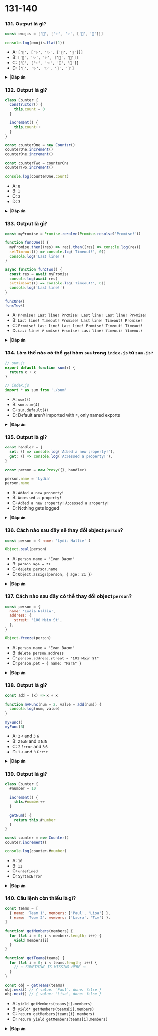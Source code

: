 
# 131-140

### 131. Output là gì?

```javascript
const emojis = ['🥑', ['✨', '✨', ['🍕', '🍕']]]

console.log(emojis.flat(1))
```

- A: `['🥑', ['✨', '✨', ['🍕', '🍕']]]`
- B: `['🥑', '✨', '✨', ['🍕', '🍕']]`
- C: `['🥑', ['✨', '✨', '🍕', '🍕']]`
- D: `['🥑', '✨', '✨', '🍕', '🍕']`

<details>
<summary>
|<b>Đáp án</b>
</summary>
<p>

#### Đáp án: B

Với phương thức `flat`, ta có thể tạo một mảng mới với các phần tử đã được `flattened` (làm phẳng). Độ sâu của mảng đã làm phẳng sẽ phụ thuộc vào giá trị ta đưa vào. Trong trường hợp này ta đưa vào là `1` (thực ra đây là giá trị default, ta không đưa vào cũng không sao), có nghĩa là chỉ những phần tử ở độ sâu 1 sẽ được làm phẳng. Chúng là`['🥑']` và `['✨', '✨', ['🍕', '🍕']]` trong trường hợp này. Nối lại ta sẽ có mảng mới `['🥑', '✨', '✨', ['🍕', '🍕']]`.

</p>
</details>

### 132. Output là gì?

```javascript
class Counter {
  constructor() {
    this.count = 0
  }

  increment() {
    this.count++
  }
}

const counterOne = new Counter()
counterOne.increment()
counterOne.increment()

const counterTwo = counterOne
counterTwo.increment()

console.log(counterOne.count)
```

- A: `0`
- B: `1`
- C: `2`
- D: `3`

<details>
<summary>
|<b>Đáp án</b>
</summary>
<p>

#### Đáp án: D

`counterOne` là một instance của class `Counter`. Trong counter class có thuộc tính `count` bên trong constructor, và một phương thức `increment`. Đầu tiên chúng ta gọi phương thức `increment` hai lần bằng `counterOne.increment()`. Nên hiện tại giá trị của `counterOne.count` là `2`.

<img src="https://i.imgur.com/KxLlTm9.png" width="400" />

Sau đó chúng ta có thêm một biến mới là `counterTwo`, và set cho nó giá trị bằng với `counterOne`. Do object được tương tác bằng reference, nên việc này tương ứng với ta đã tạo thêm một reference đến bộ nhớ mà biến `counterOne` đã trỏ vào. Do chúng có chung bộ nhớ, bất cứ thay đổi nào trên `counterTwo` cũng sẽ thay đổi trên `counterOne`. Lúc này `counterTwo.count` cũng sẽ là `2`.

Ta gọi hàm `counterTwo.increment()` để tăng `count` lên `3`. Sau đó chúng ta in ra `count` ở `counterOne`, kết quả là `3`.

<img src="https://i.imgur.com/BNBHXmc.png" width="400" />

</p>
</details>

### 133. Output là gì?

```javascript
const myPromise = Promise.resolve(Promise.resolve('Promise!'))

function funcOne() {
  myPromise.then((res) => res).then((res) => console.log(res))
  setTimeout(() => console.log('Timeout!', 0))
  console.log('Last line!')
}

async function funcTwo() {
  const res = await myPromise
  console.log(await res)
  setTimeout(() => console.log('Timeout!', 0))
  console.log('Last line!')
}

funcOne()
funcTwo()
```

- A: `Promise! Last line! Promise! Last line! Last line! Promise!`
- B: `Last line! Timeout! Promise! Last line! Timeout! Promise!`
- C: `Promise! Last line! Last line! Promise! Timeout! Timeout!`
- D: `Last line! Promise! Promise! Last line! Timeout! Timeout!`

<details>
<summary>
|<b>Đáp án</b>
</summary>
<p>

#### Đáp án: D

Đầu tiên chúng ta gọi `funcOne`. Trong dòng đầu tiên của `funcOne`, chúng ta gọi `myPromise`, đây là một hàm _bất đồng bộ_. Trong khi chờ promise này hoàn thành, nó sẽ tiếp tục thực thi các dòng khác trong `funcOne`. Dòng tiếp theo là cũng là một hàm _bất đồng bộ_ `setTimeout`, phần callback của nó sẽ được gửi tới Web API (các bạn có thể tham khảo câu hỏi trước đó để hiểu về callstack và Web API).

Do cả promise và timeout đều là những hàm xử lý bất đồng bộ, nên trong khi chờ chúng hoàn thành thì các dòng tiếp theo vẫn tiếp tục được thực thi. Có nghĩa là `Last line!` sẽ được in ra đầu tiên, do nó là một hàm chạy _đồng bộ_. Và đây cũng là dòng cuối cùng của hàm `funcOne`, khi này promise sẽ được resolve, trả về `Promise!`. Tuy nhiên do ta tiếp tục gọi hàm `funcTwo()`, call stack của ta vẫn chưa rỗng, nên callback của `setTimeout` vẫn chưa thể được đưa vào callstack (vẫn đang năm ở Web API).

Trong hàm `funcTwo` đầu tiên ta sẽ _awaiting_ myPromise. Với từ khóa `await`, Ta sẽ tạm dừng thực thi cho tới khi n ào promise được resolved (hay rejected). Khi này ta sẽ in ra giá trị của `res` (do bản thân hàm promise lại trả về một promise). Nó sẽ in ra `Promise!`.

Dòng tiếp theo lại là một hàm _bất đồng bộ_ `setTimeout`, callback khi này tiếp tục được gửi tới Web API.

Ta tiếp tục thực thi dòng cuối cùng của `funcTwo`, trả về `Last line!`. Khi này `funcTwo` đã làm rỗng call stack. Các callback khi nãy (`() => console.log("Timeout!")` từ `funcOne`, và `() => console.log("Timeout!")` từ `funcTwo`) lần lượt được đưa vào trong call stack. Callback đầu tiên in ra `Timeout!`. Callback thứ hai in ra `Timeout!`. Kết quả cuối cùng sẽ là `Last line! Promise! Promise! Last line! Timeout! Timeout!`

</p>
</details>

### 134. Làm thế nào có thể gọi hàm `sum` trong `index.js` từ `sum.js?`

```javascript
// sum.js
export default function sum(x) {
  return x + x
}

// index.js
import * as sum from './sum'
```

- A: `sum(4)`
- B: `sum.sum(4)`
- C: `sum.default(4)`
- D: Default aren't imported with `*`, only named exports

<details>
<summary>
|<b>Đáp án</b>
</summary>
<p>

#### Đáp án: C

Với dấu hoa thị `*`, ta sẽ import tất cả những gì đã được export ra bởi file đó, cả default lẫn những hàm có tên. Nếu ta có một dòng như sau:

```javascript
// info.js
export const name = 'Lydia'
export const age = 21
export default 'I love JavaScript'

// index.js
import * as info from './info'
console.log(info)
```

Thì kết quả sẽ là:

```javascript
{
  default: "I love JavaScript",
  name: "Lydia",
  age: 21
}
```

Trong ví dụ hàm `sum`, nó giống với chúng ta đã import hàm `sum` như thế này:

```javascript
{ default: function sum(x) { return x + x } }
```

Ta có thể gọi hàm này bằng cách sử dụng `sum.default`

</p>
</details>

### 135. Output là gì?

```javascript
const handler = {
  set: () => console.log('Added a new property!'),
  get: () => console.log('Accessed a property!'),
}

const person = new Proxy({}, handler)

person.name = 'Lydia'
person.name
```

- A: `Added a new property!`
- B: `Accessed a property!`
- C: `Added a new property!` `Accessed a property!`
- D: Nothing gets logged

<details>
<summary>
|<b>Đáp án</b>
</summary>
<p>

#### Đáp án: C

Với Proxy object, ta có thể add thêm được các hành vi (behavior) cho object bằng cách đưa nó vào làm đối số thứ hai. Trong trường hợp này, chúng ta đưa vào object `handler` có hai thuộc tính: `set` và `get`. `set` sẽ được gọi mỗi khi ta _thay đổi_ giá trị của thuộc tính, `get` sẽ được gọi mỗi khi ta _truy cập_ giá trị của thuộc tính.

Giá trị của `person` sẽ là đối số đầu tiên đưa vào, là một object rỗng `{}`. Hành vi của `person` là đối số thứ hai, tức `handler`. Do đó môi khi ta thêm thuộc tính của obejct `person`, `set` sẽ được gọi. Nếu ta truy cập thuộc tính của `person` thì `get` sẽ được gọi.

Đầu tiên ra thêm vào thuộc tính `name` cho proxy object (`person.name = "Lydia"`). `set` được gọi và in ra `"Added a new property!"`.

Sau đó chúng truy cập thuộc tính này, `get` được gọi và in ra `"Accessed a property!"`.

</p>
</details>

### 136. Cách nào sau đây sẽ thay đổi object `person`?

```javascript
const person = { name: 'Lydia Hallie' }

Object.seal(person)
```

- A: `person.name = "Evan Bacon"`
- B: `person.age = 21`
- C: `delete person.name`
- D: `Object.assign(person, { age: 21 })`

<details>
<summary>
|<b>Đáp án</b>
</summary>
<p>

#### Đáp án: A

Với `Object.seal` ta có thể ngăn _thêm vào_ các thuộc tính mới, hay _xóa đi_ các thuộc tính cũ.

Tuy nhiên ta vẫn có thể _thay đổi_ các thuộc tính cũ.

</p>
</details>

### 137. Cách nào sau đây có thể thay đổi object `person`?

```javascript
const person = {
  name: 'Lydia Hallie',
  address: {
    street: '100 Main St',
  },
}

Object.freeze(person)
```

- A: `person.name = "Evan Bacon"`
- B: `delete person.address`
- C: `person.address.street = "101 Main St"`
- D: `person.pet = { name: "Mara" }`

<details>
<summary>
|<b>Đáp án</b>
</summary>
<p>

#### Đáp án: C

Phương thức `Object.freeze` sẽ _đóng băng_ object. Ta không thể thêm/sửa/xóa bất kì thuộc tính nào.

Tuy nhiên trên thực tế đây chỉ là đóng băng _nông_ (_shallowly_) object, có nghĩa là nó chỉ đóng băng các thuộc tính _trực tiếp_ của object mà thôi. Nếu thuộc tính lại là một object khác, như `address` trong trường hợp này, thuộc tính bên trong của `address` sẽ không bị đóng băng, và ta vẫn có thể chỉnh sửa như bình thường.

</p>
</details>

### 138. Output là gì?

```javascript
const add = (x) => x + x

function myFunc(num = 2, value = add(num)) {
  console.log(num, value)
}

myFunc()
myFunc(3)
```

- A: `2` `4` and `3` `6`
- B: `2` `NaN` and `3` `NaN`
- C: `2` `Error` and `3` `6`
- D: `2` `4` and `3` `Error`

<details>
<summary>
|<b>Đáp án</b>
</summary>
<p>

#### Đáp án: A

Đầu tiên, ta gọi hàm `myFunc()` nhưng không đưa vào đối số nào. Do đó `num` và `value` sẽ nhận các giá trị mặc định: `num` là `2`, và `value` sẽ là giá trị trả về của hàm `add`. Với hàm `add`, ta đưa `num` vào làm đối số, tức `2`. `add` trả về `4`, đây sẽ là giá trị của `value`.

Sau đó ta gọi hàm `myFunc(3)`, khi này `3` sẽ là giá trị của `num`. Ta không đưa vào giá trị cho `value`. Lúc này `value` tiếp tục nhận giá trị mặc định: giá trị trả về của hàm `add`. Trong `add`, ta đưa vào `num`, khi này là `3`. `add` sẽ trả về `6`, đây sẽ là giá trị của `value`.

</p>
</details>

### 139. Output là gì?

```javascript
class Counter {
  #number = 10

  increment() {
    this.#number++
  }

  getNum() {
    return this.#number
  }
}

const counter = new Counter()
counter.increment()

console.log(counter.#number)
```

- A: `10`
- B: `11`
- C: `undefined`
- D: `SyntaxError`

<details>
<summary>
|<b>Đáp án</b>
</summary>
<p>

#### Đáp án: D

Với cú pháp ES2020, ta có thể thêm các thuộc tính private vào class bằng cách sử dụng `#`. Ta không thể truy cập được biến này bên ngoài class. Khi ta in ra `counter.#number`, một SyntaxError sẽ được throw: ta không thể truy cập từ phía ngoài class `Counter`!

</p>
</details>

### 140. Câu lệnh còn thiếu là gì?

```javascript
const teams = [
  { name: 'Team 1', members: ['Paul', 'Lisa'] },
  { name: 'Team 2', members: ['Laura', 'Tim'] },
]

function* getMembers(members) {
  for (let i = 0; i < members.length; i++) {
    yield members[i]
  }
}

function* getTeams(teams) {
  for (let i = 0; i < teams.length; i++) {
    // ✨ SOMETHING IS MISSING HERE ✨
  }
}

const obj = getTeams(teams)
obj.next() // { value: "Paul", done: false }
obj.next() // { value: "Lisa", done: false }
```

- A: `yield getMembers(teams[i].members)`
- B: `yield* getMembers(teams[i].members)`
- C: `return getMembers(teams[i].members)`
- D: `return yield getMembers(teams[i].members)`

<details>
<summary>
|<b>Đáp án</b>
</summary>
<p>

#### Đáp án: B

Ta duyệt và in ra giá trị của từng member bên trong `members`, mà `members` lại nằm bên trong mảng `teams`, ta cần đưa vào đối số `teams[i].members` cho hàm generator `getMembers` trong phần code thiếu. Hàm generator sẽ trả về một generator object. Để duyệt qua từng phần tử của một generator object, ta dùng từ khóa `yield*`.

Nếu ta dùng `yield`, `return yield`, hay `return`, toàn bộ generator sẽ được trả về trong lần đầu tiên chúng ta gọi phương thức `next`.

</p>
</details>
